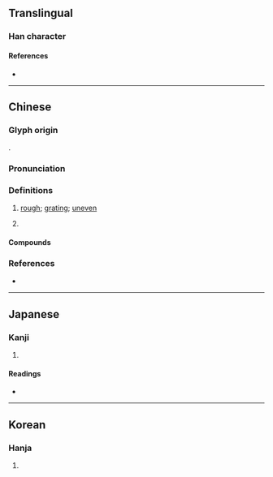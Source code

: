 {{character info/new}}
{{also|澀}}
==Translingual==

===Han character===
{{Han char|rn=85|rad=水|as=13|sn=16|four=34161|canj=EGOW|ids=⿰氵嗇}}

====References====
* {{Han ref|kx=0654.270|dkj=18448|dj=1065.050|hdz=31754.020|uh=6FC7|ud=28615|bh=E9EC|bd=59884}}

----

==Chinese==
{{zh-forms|s=涩}}

===Glyph origin===
{{Han etym}}
{{Han compound|水|嗇|c1=s|c2=p|t1=water|ls=psc}}.

===Pronunciation===
{{zh-pron
|m=sè
|c=sik1,saap3,sap1,gip3
|c_note=sik1, saap3, sap1 - literary (all senses); gip3 - vernacular (“astringent”)
|mc=y
|oc=y
|cat=a
}}

===Definitions===
{{zh-hanzi}}

# {{lb|zh|of surfaces}} [[rough]]; [[grating]]; [[uneven]]
# {{zh-alt-form|澀|[[astringent]]}}

====Compounds====
{{zh-der|濇脈}}

===References===
* {{R:yue:Hanzi}}

----

==Japanese==

===Kanji===
{{ja-kanji|grade=|rs=水13}}

# {{defn|lang=ja|sort=水13}}

====Readings====
* {{ja-readings|on=[[しょく]] (shoku), [[しき]] (shiki), [[しゅう]] (shū)|kun=[[とどこおる]] (todokooru)}}

----

==Korean==

===Hanja===
{{ko-hanja|hangeul=색|eumhun=|rv=saek|mr=saek|y=sayk}}

# {{defn|lang=ko|sort=水13}}
